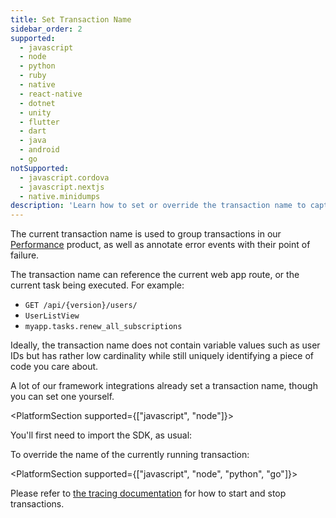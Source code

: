 ```yaml
---
title: Set Transaction Name
sidebar_order: 2
supported:
  - javascript
  - node
  - python
  - ruby
  - native
  - react-native
  - dotnet
  - unity
  - flutter
  - dart
  - java
  - android
  - go
notSupported:
  - javascript.cordova
  - javascript.nextjs
  - native.minidumps
description: 'Learn how to set or override the transaction name to capture the user and gain critical pieces of information that construct a unique identity in Sentry.'
---
```


The current transaction name is used to group transactions in our
[Performance](/product/performance/) product, as well as annotate error events
with their point of failure.

The transaction name can reference the current web app route, or the current
task being executed. For example:

- `GET /api/{version}/users/`
- `UserListView`
- `myapp.tasks.renew_all_subscriptions`

Ideally, the transaction name does not contain variable values such as user
IDs but has rather low cardinality while still uniquely identifying a piece of
code you care about.

A lot of our framework integrations already set a transaction name, though you can set one yourself.

<PlatformSection supported={["javascript", "node"]}>

You'll first need to import the SDK, as usual:

<PlatformContent includePath="enriching-events/import" />

</PlatformSection>

To override the name of the currently running transaction:

<PlatformContent includePath="enriching-events/set-transaction-name" />

<PlatformSection supported={["javascript", "node", "python", "go"]}>

Please refer to [the tracing documentation](../../performance/) for how to start and stop transactions.

</PlatformSection>
